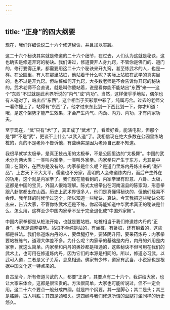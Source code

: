```yaml
---
---
---
```

title: “正身”的四大纲要
---



现在，我们详细说说二十六个修道秘诀，并且加以实践。

这二十六个秘诀其实就是修道的二十六个细节，在过去，人们认为这就是秘诀，这也确实是修道开窍的秘诀。我们讲过，修道要开人身九窍，不管你是佛门的、道门的，修行要得正果，都需要用这二十六个秘诀来开九窍，甚至练武术的人，也是一样。在公园里，有人在那里站桩，他站着干什么呢？实际上站桩在武学的真实目的，也不过是开九窍。但站桩如何开九窍，大多数老师是不会告诉你开窍的秘诀的。武术老师不会直说，就是叫你傻站着，说是看你能不能站出“东西”来——这个“东西”不过就是武术界所说的“内气”或“内功”。当然，这样傻乎乎地站，偶尔也有人碰对了，站出点“东西”，这个相当于买彩票中彩了，纯属巧合。过去的老师父一看你撞上了，站得有“东西”了，他才过来东比划一下西比划一下，你才知道：哦，是这个架势才能产生效果，才会产生内气、内劲、内力、内功，才有内家功夫。

至于现在，“武”只有“术”了，真正成了“武术”了，看着好看，能演电影，但那个是“舞”不是“武”，更谈不上什么“以武入道”了。我相信现在绝大多数在公园里练站桩的，真的不是老师不告诉他，有些确实是因为老师自己都不知道。

我很早就学太极拳，是真正技击用的太极拳，不是公园里边的“太极舞”。中国的武术分为两大类：一类叫内家拳，一类叫外家拳。内家拳只产生于东方，尤其是中国；在国外，在西方是没有的。内家拳是什么呢？是道门里炼内丹炼出来的“副产品”，上古天下不大太平，儒道也不分家，高明的人会修道炼内丹，而后产生外在的功用，这个就是内家拳了。我们现在能看到的，内家拳里有形意、八卦、太极，这都是中国的宝贝，外国人很难理解。陈式太极拳出在河南温县的陈家沟，形意拳跟八卦掌都出在山西。历史上武术界很多人，他们是真懂得秘诀的，但他们轻易不会传。我年轻的时候学过这个，所以知道一些秘诀、真诀。今天我把这些秘诀公布出来，告诉大家，不管你练武术还是不练，你起码能知道中华武术真正的秘诀是什么、怎么用，这样至少中国内家拳不至于完全退化成“中国外家舞”。

中国内家拳都是从桩法开始，也就是要站桩。站桩相当于我们修道炼内丹的“正身”，也就是调整姿势。站桩不单纯是站的，有坐桩，有卧桩，还有躺着的，这些都是桩法。我们修道炼内丹的人，要盘腿打坐，要降阴升阳，要采药炼丹；内家拳要站桩练气，道理大体差不多。为什么呢？内家拳的基础是内丹，内丹的外用是内家拳，就这么简单。内家拳和内丹的奥妙都是相通的，这些秘诀不但可用在我们的武术上，也可用在修道炼内丹，因为它们的本源是相同的。所以，修道必习武，以武可入道，二者是父子关系，息息相通。佛家有少林，道家有武当，小说家也是根据中国文化这一特点来的。

自古至今，所有修道习武的人，都要“正身”，其要点有二十六个，我讲给大家，也让大家来体会，这都是很宝贵的。方法很简单，大家也可能听说过，但不一定会用。这二十六个要点一般分成四纲，就是四个纲要。其一是脚心；其二是头；其三是胳膊，古人叫肱；其四是颈和头。这四纲与我们修道所谓的盘腿打坐同样的历史悠久。